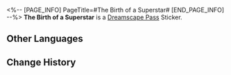 <%-- [PAGE_INFO]
PageTitle=#The Birth of a Superstar#
[END_PAGE_INFO] --%>
{{Stub|Location information}}
{{Item Infobox
|id          = 223908
|image       = Dreamscape Pass Sticker The Birth of a Superstar.png
|type        = Dreamscape Pass Sticker
|type2       = It Was the Best of Times Stickers
|invCategory = 
|rarity      = 4
|effect      = 
|description = Digital stickers that can be used to decorate the pages of the Dreamtour Handbook. They come in many different styles.
|source1     = [[Obtained at the end of the audition venue]]
}}
{{Description|Each spray costs 5.7 tons of SoulGlad.}}
'''The Birth of a Superstar''' is a [[Dreamscape Pass]] Sticker.

==Other Languages==
{{Other Languages
|en   = The Birth of a Superstar
|zhs  = 巨星诞生
|zht  = 巨星誕生
|ja   = スーパースターの誕生
|ko   = 슈퍼스타 탄생
|es   = Ha nacido una superestrella
|fr   = La naissance d'une superstar
|ru   = Рождение суперзвезды
|th   = ถือกำเนิดซูเปอร์สตาร์
|vi   = Sự Ra Đời Của Siêu Sao
|de   = Geburt eines Superstars
|id   = Lahirnya Superstar
|pt   = O Nascimento de uma Superestrela
}}

==Change History==
{{Change History|2.2}}
